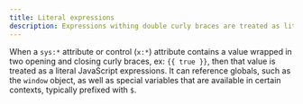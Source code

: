 ```yaml
---
title: Literal expressions
description: Expressions withing double curly braces are treated as literal JavaScript.
---
```


When a `sys:*` attribute or control (`x:*`) attribute contains a value wrapped in two opening and closing
curly braces, ex: `{{ true }}`, then that value is treated as a literal JavaScript expressions.
It can reference globals, such as the `window` object, as well as special variables that are available
in certain contexts, typically prefixed with `$`.
